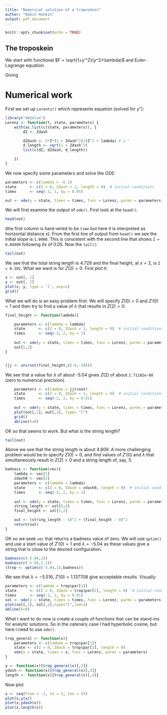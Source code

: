 ```yaml
---
title: "Numerical solution of a troposkein"
author: "Robin Hankin"
output: pdf_document
---
```


```r
knitr::opts_chunk$set(echo = TRUE)
```

## The troposkein

\newcommand{\di}[2]{\frac{\partial{#1}}{\partial{#2}}}
\newcommand{\cx}{\cosh{\left(\frac{x-x_0}{a}\right)}}
\newcommand{\sx}{\sinh{\left(\frac{x-x_0}{a}\right)}}
\newcommand{\tx}{\tanh{\left(\frac{x-x_0}{a}\right)}}
\newcommand{\sech}{\operatorname{sech}}

We start with functional $F = \sqrt{1+y'^2}(y^2+\lambda)$ and
Euler-Lagrange equation

\begin{equation}
\frac{d}{dx}\di{F}{y'} -\di{F}{y}=0
\end{equation}

Giving

\begin{equation}\label{finalODE}
y''(y^2 + \lambda) = 2y(1+y'^2)
\end{equation}

# Numerical  work

First we set up `Lorentz()` which represents equation \ref{finalODE}
(solved for $y''$):


```r
library("deSolve") 
Lorenz <- function(t, state, parameters) {
    with(as.list(c(state, parameters)), {
        dZ <- Zdash

        dZdash <- 2*Z*(1 + Zdash^2)/(Z^2 + lambda) # y''
        d_length <- sqrt(1 + Zdash^2)
        list(c(dZ, dZdash, d_length))

    })
}
```

We now specify some parameters and solve the ODE:

```r

parameters <- c(lambda = -6.1)
state      <- c(Z = 0, Zdash = 1, length = 0)  # initial conditions
times      <- seq(-2, 2, by = 0.05)

out <- ode(y = state, times = times, func = Lorenz, parms = parameters)
```

We will first examine the output of `ode()`.  First look at the `head()`:
```r
head(out)
```

(the first column is hard-wired to be `time` but here it is
interpreted as horizontal distance $x$).  From the first line of
output from `head()` we see the initial slope is `1.0000`.  This is
consistent with the second line that shows `Z = 0.04999` following
$\delta x$ of 0.05.  Now the `tail()`:

```r
tail(out)
```

We see that the total string length is 4.729 and the final height, at
$x=2$, is `Z = 0.392`.  What we want is for $Z(2)=0$.  First plot it:


```r
x <- out[, 1]
y <- out[, 2]
plot(x, y, type = 'l', asp=1)
grid()
```

What we will do is an easy problem first.  We will specify $Z(0)=0$
and $Z'(0)=1$ and then try to find a value of $\lambda$ that results
in $Z(2)=0$:

```r
final_height <- function(lambda){

    parameters <- c(lambda = lambda)
    state      <- c(Z = 0, Zdash = 1, length = 0)  # initial conditions
    times      <- seq(-2, 2, by = 1)
    
    out <- ode(y = state, times = times, func = Lorenz, parms = parameters)
    out[5,2]
}


(jj <- uniroot(final_height,c(-4,-10)))
```

We see that a value for $\lambda$ of about -5.04 gives $Z(2)$ of about
`2.71182e-08` (zero to numerical precision).

```r
    parameters <- c(lambda = jj$root)
    state      <- c(Z = 0, Zdash = 1, length = 0)  # initial conditions
    times      <- seq(-2, 2, by = 0.01)
    
    out <- ode(y = state, times = times, func = Lorenz, parms = parameters)
    plot(out[,1], out[,2], type= "l")
    grid()
    abline(h=0)
```

OK so that seems to work.  But what is the string length?

```r
tail(out)
```

Above we see that the string length is about 4.809.  A more
challenging problem would be to specify $Z(0)=0$, and find values of
$Z'(0)$ and $\lambda$ that simultaneously result in $Z(2)=0$ and a
string length of, say, 5.

```r
badness <- function(vec){
    lambda <- vec[1]
    zdash0 <- vec[2]
    parameters <- c(lambda = lambda)
    state      <- c(Z = 0, Zdash = zdash0, length = 0)  # initial conditions
    times      <- seq(-2, 2, by = 1)
    
    sol <- ode(y = state, times = times, func = Lorenz, parms = parameters)
    string_length <- sol[5,4]
    final_height <- sol[5,2]

    out <- (string_length - 5)^2 + (final_height - 0)^2
    return(out)
}
```

OK so we seek `vec` that returns a badness value of zero.  We will use
`optim()` and use a start value of $Z'(0)=1$ and $\lambda = -5.04$ as
these values give a string that is close to the desired configuration.

```r
badness(c(-5.04,1))
badness(c(-5.04,1.1))
(trop <- optim(c(-5.04,1),badness))
```

We see that $\lambda = -5.516$, $Z'(0)= 1.137708$ give acceptable
results.  Visually:

```r
parameters <- c(lambda = trop$par[1])
state      <- c(Z = 0, Zdash = trop$par[2], length = 0)  # initial conditions
times      <- seq(-2, 2, by = 0.01)
sol <- ode(y = state, times = times, func = Lorenz, parms = parameters)
plot(sol[,1], sol[,2],type="l",lwd=3)
abline(h=0)
```

What I want to do now is create a couple of functions that can be
stand-ins for analytic solutions.  So in the catenary case I had
hyperbolic cosine, but here I need to use `ode()`.


```r
trop_general <- function(x){
    parameters <- c(lambda = trop$par[1])
    state <- c(Z = 0, Zdash = trop$par[2], length = 0)
    ode(y = state, times = x, func = Lorenz, parms = parameters)
}

y <- function(x){trop_general(x)[,2]}
ydash <- function(x){trop_general(x)[,3]}
length <- function(x){trop_general(x)[,4]}
```

Now plot

```r
x <- seq(from = -2, to = 2, len = 55)
plot(x,y(x))
plot(x,ydash(x))
plot(x,length(x))
```


